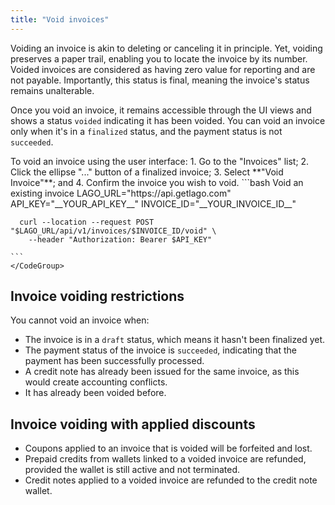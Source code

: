 ```yaml
---
title: "Void invoices"
---
```


Voiding an invoice is akin to deleting or canceling it in principle.
Yet, voiding preserves a paper trail, enabling you to locate the invoice by its number.
Voided invoices are considered as having zero value for reporting and are not payable.
Importantly, this status is final, meaning the invoice's status remains unalterable.

Once you void an invoice, it remains accessible through the UI views and shows a status `voided` indicating it has been voided.
You can void an invoice only when it's in a `finalized` status, and the payment status is not `succeeded`.

<Tabs>
  <Tab title="Dashboard">
    To void an invoice using the user interface:
    1. Go to the "Invoices" list;
    2. Click the ellipse "..." button of a finalized invoice;
    3. Select **"Void Invoice"**; and
    4. Confirm the invoice you wish to void.
  </Tab>
  <Tab title="API">
    <CodeGroup>
    ```bash Void an existing invoice
      LAGO_URL="https://api.getlago.com"
      API_KEY="__YOUR_API_KEY__"
      INVOICE_ID="__YOUR_INVOICE_ID__"

      curl --location --request POST "$LAGO_URL/api/v1/invoices/$INVOICE_ID/void" \
        --header "Authorization: Bearer $API_KEY"

    ```
    </CodeGroup>

  </Tab>
</Tabs>

## Invoice voiding restrictions

You cannot void an invoice when:

- The invoice is in a `draft` status, which means it hasn't been finalized yet.
- The payment status of the invoice is `succeeded`, indicating that the payment has been successfully processed.
- A credit note has already been issued for the same invoice, as this would create accounting conflicts.
- It has already been voided before.

## Invoice voiding with applied discounts

- Coupons applied to an invoice that is voided will be forfeited and lost.
- Prepaid credits from wallets linked to a voided invoice are refunded, provided the wallet is still active and not terminated.
- Credit notes applied to a voided invoice are refunded to the credit note wallet.
